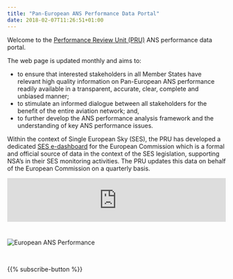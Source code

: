 ```yaml
---
title: "Pan-European ANS Performance Data Portal"
date: 2018-02-07T11:26:51+01:00
---
```

<style type="text/css">
.img-responsive {
    margin: 0 auto;
    max-width: 75%
}

.resp-container {
    position: relative;
    overflow: hidden;
    padding-top: 25.0%;
}

.resp-iframe {
    position: absolute;
    top: 0;
    left: 0;
    width: 100%;
    height: 80%;
    border: 0;
}
</style>


Welcome to the [Performance Review Unit (PRU)](/about/us/) ANS performance data portal.

The web page is updated monthly and aims to:

* to ensure that interested stakeholders in all Member States have relevant high quality information
  on Pan-European ANS performance readily available in a transparent, accurate, clear, complete and
  unbiased manner;
* to stimulate an informed dialogue between all stakeholders for the benefit of the entire aviation
  network; and,
* to further develop the ANS performance analysis framework and the understanding of key ANS
  performance issues.

Within the context of Single European Sky (SES), the PRU has developed a dedicated
[SES e-dashboard](http://www.eurocontrol.int/prudata/dashboard/rp2_2017.html)
for the European Commission which is a formal and official source of data in the context of the SES
legislation, supporting NSA’s in their SES monitoring activities.
The PRU updates this data on behalf of the European Commission on a quarterly basis.



<div class="resp-container">
<iframe class="resp-iframe" src="https://datastudio.google.com/embed/reporting/1UKhnPVrpoCufnrVbrRRN8fCue6DY-8W1/page/xHPY" frameborder="0" style="border:0" allowfullscreen></iframe>
</div>
<div class="row">
<img src="/images/european-ans-performance-review.jpg" class="img-responsive" alt="European ANS Performance">
</div>
<br>
<div class="row">
{{% subscribe-button %}}
</div>